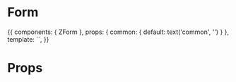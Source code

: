 
<Meta title="Organisms/Form" component={ZForm} />

# Form

<Preview>
  <Story name="Common">
    {{
        components: { ZForm },
        props: {
          common: {
            default: text('common', '')
          }
        },
        template: `<ZForm />`,
    }}
  </Story>
</Preview>

# Props

<Props of={ZForm} />
